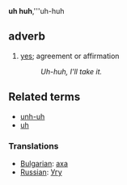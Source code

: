 ;'''uh huh''','''uh-huh
==adverb==

# [[yes]]; agreement or affirmation
#: ''Uh-huh, I'll take it.''

==Related terms==
*[[unh-uh]]
*[[uh]]

===Translations===
*[[Bulgarian]]: [[аха]]
*[[Russian]]: [[Угу]]